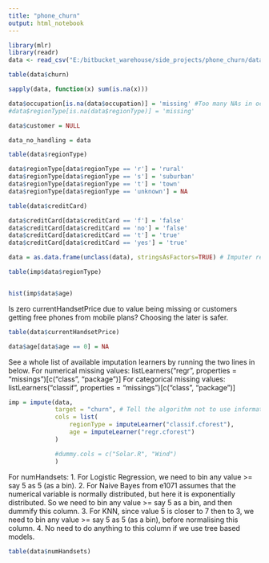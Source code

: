 ```yaml
---
title: "phone_churn"
output: html_notebook
---
```


```r
library(mlr)
library(readr)
data <- read_csv("E:/bitbucket_warehouse/side_projects/phone_churn/dataset/ACMETelephoneABT.csv")
```

```r
table(data$churn)
```

```r
sapply(data, function(x) sum(is.na(x)))
```

```r
data$occupation[is.na(data$occupation)] = 'missing' #Too many NAs in occupation. Assign missing. No imputing.
#data$regionType[is.na(data$regionType)] = 'missing'
```

```r
data$customer = NULL
```

```r
data_no_handling = data
```

```r
table(data$regionType)
```

```r
data$regionType[data$regionType == 'r'] = 'rural'
data$regionType[data$regionType == 's'] = 'suburban'
data$regionType[data$regionType == 't'] = 'town'
data$regionType[data$regionType == 'unknown'] = NA
```

```r
table(data$creditCard)
```

```r
data$creditCard[data$creditCard == 'f'] = 'false'
data$creditCard[data$creditCard == 'no'] = 'false'
data$creditCard[data$creditCard == 't'] = 'true'
data$creditCard[data$creditCard == 'yes'] = 'true'
```


```r
data = as.data.frame(unclass(data), stringsAsFactors=TRUE) # Imputer requires factors.
```


```r
table(imp$data$regionType)
```

```r

```


```r
hist(imp$data$age)
```

Is zero currentHandsetPrice due to value being missing or customers getting free phones from mobile plans?
Choosing the later is safer.
```r
table(data$currentHandsetPrice)
```

```r
data$age[data$age == 0] = NA


```

See a whole list of available imputation learners by running the two lines in below.
For numerical missing values:   listLearners("regr", properties = "missings")[c("class", "package")]
For categorical missing values: listLearners("classif", properties = "missings")[c("class", "package")]
```r
imp = impute(data, 
             target = "churn", # Tell the algorithm not to use information in the target column for imputation.
             cols = list(
                 regionType = imputeLearner("classif.cforest"),
                 age = imputeLearner("regr.cforest")
             )

             #dummy.cols = c("Solar.R", "Wind")
             )
```

For numHandsets:
1. For Logistic Regression, we need to bin any value >= say 5 as 5 (as a bin). 
2. For Naive Bayes from e1071 assumes that the numerical variable is normally distributed, but here it is exponentially distributed. So we need to bin any value >= say 5 as a bin, and then dummify this column.
3. For KNN, since value 5 is closer to 7 then to 3, we need to bin any value >= say 5 as 5 (as a bin), before normalising this column.
4. No need to do anything to this column if we use tree based models.

```r
table(data$numHandsets)
```






